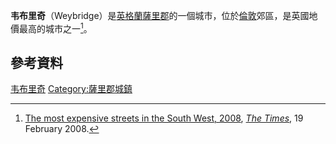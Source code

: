 {{expand|time=2016-04-30T15:57:40+00:00}}
{{Infobox UK place
|country = 英格蘭
|latitude=51.362
|longitude=-0.453
|static_image_name = <!-- 檔案不存在 0-16 Hanger Hill, Weybridge - geograph.org.uk - 903285.jpg -->
|static_image_caption = Georgian Weybridge
|official_name= Weybridge
|map_type= Surrey
|population = 15,449
|population_ref=(2011普查)<ref name=ons>[http://neighbourhood.statistics.gov.uk Key Statistics; Quick Statistics: Population Density] [[United_Kingdom_Census_2011|United Kingdom Census 2011]] ''[[Office_for_National_Statistics|Office for National Statistics]]'' Retrieved 21 November 2013</ref>
|area_total_km2=13.73
|civil_parish=n/a
|shire_county = [[薩里郡|薩里郡]]
|region= South East England
|post_town= WEYBRIDGE
|postcode_area= KT
|postcode_district= KT13
|dial_code= 01932
|os_grid_reference= TQ0764
}}
'''韦布里奇'''（Weybridge）是[[英格蘭|英格蘭]][[薩里郡|薩里郡]]的一個城市，位於[[倫敦|倫敦]]郊區，是英國地價最高的城市之一<ref>[http://property.timesonline.co.uk/tol/life_and_style/property/article3393018.ece The most expensive streets in the South West, 2008], ''[[The_Times|The Times]]'', 19 February 2008.</ref>。
== 參考資料 ==
{{reflist}}

{{DEFAULTSORT:Weybridge}}
[[Category:韦布里奇|]]
[[Category:薩里郡城鎮|Category:薩里郡城鎮]]